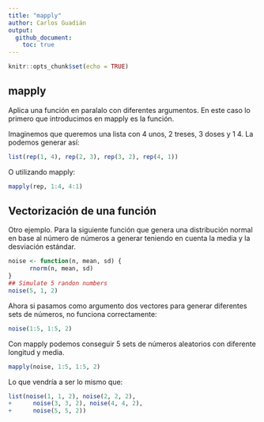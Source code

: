 ```yaml
---
title: "mapply"
author: Carlos Guadián
output: 
  github_document:
    toc: true
---
```


```r
knitr::opts_chunk$set(echo = TRUE)
```

## mapply
Aplica una función en paralalo con diferentes argumentos. En este caso lo primero que introducimos en mapply es la función.

Imaginemos que queremos una lista con 4 unos, 2 treses, 3 doses y 1 4. La podemos generar así:

```r
list(rep(1, 4), rep(2, 3), rep(3, 2), rep(4, 1)) 
```

O utilizando mapply:

```r
mapply(rep, 1:4, 4:1)
```

## Vectorización de una función
Otro ejemplo. Para la siguiente función que genera una distribución normal en base al número de números a generar teniendo en cuenta la media y la desviación estándar.

```r
noise <- function(n, mean, sd) {
      rnorm(n, mean, sd)
}
## Simulate 5 randon numbers
noise(5, 1, 2)
```

Ahora si pasamos como argumento dos vectores para generar diferentes sets de números, no funciona correctamente:

```r
noise(1:5, 1:5, 2)
```

Con mapply podemos conseguir 5 sets de números aleatorios con diferente longitud y media.

```r
mapply(noise, 1:5, 1:5, 2)
```

Lo que vendría a ser lo mismo que:

```r
list(noise(1, 1, 2), noise(2, 2, 2),
+      noise(3, 3, 2), noise(4, 4, 2),
+      noise(5, 5, 2))
```

